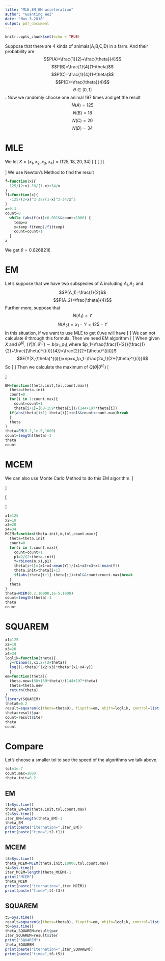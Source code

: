 ```yaml
---
title: "MLE,EM,EM acceleration"
author: "Guanting Wei"
date: "Nov.3.2018"
output: pdf_document
---
```


```r
knitr::opts_chunk$set(echo = TRUE)
```



Suppose that there are 4 kinds of animals(A,B,C,D) in a farm. And their probability are $$P(A)=\frac{1}{2}+\frac{\theta}{4}$$ 
$$P(B)=\frac{1}{4}(1-\theta)$$ 
$$P(C)=\frac{1}{4}(1-\theta)$$ 
$$P(D)=\frac{\theta}{4}$$
$$\theta \in(0,1)$$. 
Now we randomly choose one animal 197 times and get the result
$$N(A)=125$$
$$N(B)=18$$
$$N(C)=20$$
$$N(D)=34$$

# MLE
We let $X=(x_1,x_2,x_3,x_4)=(125,18,20,34)$
\[
\begin{aligned}
L(x_i;\theta)&=(\frac{1}{2}+\frac{\theta}{4})^{x_1}[\frac{1}{4}(1-\theta)]^{x_2}[\frac{1}{4}(1-\theta)]^{x_3}(\frac{\theta}{4})^{x_4}\\
&\propto (2+\theta)^{x_1}(1-\theta)^{x_2+x_3}(\theta)^{x_4}
\end{aligned}
\]
\[
\begin{aligned}
l(x_i;\theta)&=\ln[(2+\theta)^{x_1}(1-\theta)^{x_2+x_3}(\theta)^{x_4}]\\&=x_1\ln(2+\theta)+(x_2+x_3)\ln(1-\theta)+x_4\ln{\theta}\\&=125\ln(2+\theta)+38\ln(1-\theta)+34\ln{\theta}
\end{aligned}
\]
\[
\begin{aligned}
l'(x_i;\theta)=\frac{125}{2+\theta}-\frac{38}{1-\theta}+\frac{34}{\theta}=0
\end{aligned}
\]
We use Newton’s Method to find the result
```r
f=function(x){
  125/(2+x)-38/(1-x)+34/x
}
f1=function(x){
  -125/(2+x)^2-38/(1-x)^2-34/x^2
}
x=0.1
count=0
  while (abs(f(x))>0.001&&count<1000) {
    temp=x
    x=temp-f(temp)/f1(temp)
    count=count+1
  }
x

```
We get $\theta=0.6268216$

# EM
Let's suppose that we have two subspecies of A including $A_1$,$A_2$ and 
$$P(A_1)=\frac{1}{2}$$
$$P(A_2)=\frac{\theta}{4}$$
Further more, suppose that
$$N(A_1)=Y$$
$$N(A_2)=x_1-Y=125-Y$$
In this situation, if we want to use MLE to get $\theta$,we will have
\[
\begin{aligned}
L(X,Y;\theta)&=(\frac{1}{2})^Y(\frac{\theta}{4})^{x_1-Y}[\frac{1}{4}(1-\theta)]^{x_2}[\frac{1}{4}(1-\theta)]^{x_3}(\frac{\theta}{4})^{x_4}\\
&\propto (1-\theta)^{x_2+x_3}(\theta)^{x_1-Y+x_4}
\end{aligned}
\]
We can not calculate $\theta$ through this formula.
Then we need EM algorithm
\[
\begin{aligned}
Q(\theta|{\theta}^{(i)})&=E[\ln L(X,Y;\theta|X,{\theta}^{(i)})]\\&
=E[(x_1-Y+x_4)\ln \theta+(x_2+x_3)\ln (1-\theta)|X,{\theta}^{(i)}]\\&
=(x_1+x_4)\ln \theta+(x_2+x_3)\ln (1-\theta)-E(Y|X,{\theta}^{(i)})\ln \theta
\end{aligned}
\]
When given $X$ and ${\theta}^{(i)}$, $(Y|X,{\theta}^{(i)})\sim b(x_1,p_1)$,where $p_1=\frac{\frac{1}{2}}{\frac{1}{2}+\frac{{\theta}^{(i)}}{4}}=\frac{2}{2+{\theta}^{(i)}}$
$$E(Y|X,{\theta}^{(i)})=np=x_1p_1=\frac{2x_1}{2+{\theta}^{(i)}}$$
So
\[
\begin{aligned}
Q(\theta|{\theta}^{(i)})&=(x_1+x_4)\ln \theta+(x_2+x_3)\ln (1-\theta)-E(Y|X,{\theta}^{(i)})\ln \theta\\&=(x_1+x_4-\frac{2x_1}{2+{\theta}^{(i)}})\ln \theta+(x_2+x_3)\ln (1-\theta)\\&=
(159-\frac{250}{2+{\theta}^{(i)}})\ln \theta+38\ln (1-\theta)
\end{aligned}
\]
Then we calculate the maximum of $Q(\theta|{\theta}^{(i)})$
\[
\begin{aligned}
&Q'(\theta|{\theta}^{(i)})=(159-\frac{250}{2+{\theta}^{(i)}})\frac{1}{\theta}-38\frac{1}{(1-\theta)}=0\\&
\Rightarrow {\theta}^{(i+1)}=\frac{68+159{\theta}^{(i)}}{144+197{\theta}^{(i)}}
\end{aligned}
\]

```r
EM=function(theta.init,tol,count.max){
  theta=theta.init
  count=0
  for(i in 1:count.max){
    count=count+1
    theta[i+1]=(68+159*theta[i])/(144+197*theta[i])
  if(abs(theta[i+1]-theta[i])<tol&&count<count.max)break
  }
  theta
}
theta=EM(0.2,1e-5,1000)
count=length(theta)-1
theta
count
```

# MCEM
We can also use Monte Carlo Method to do this EM algorithm.
\[
\begin{aligned}
Q^{(i+1)}(\theta|\theta^{(i)})&=\frac{1}{m}\sum_{j=1}^{m}\ln{L(X,Y;\theta)}\\&
=\frac{1}{m}\sum_{j=1}^{m}\ln(\theta^{x_1+x_2-Y}(1-\theta)^{x_2+x_3})\\&
=\frac{1}{m}\sum_{j=1}^{m}(x_1+x_2-Y)\ln\theta+(x_2+x_3)\ln(1-\theta)\\&
=(x_1+x_2-E(Y))\ln\theta+(x_2+x_3)\ln(1-\theta)
\end{aligned}
\]

\[
\begin{aligned}
&Q'^{(i+1)}(\theta|\theta^{(i)})=\frac{(x_1+x_2-E(Y))}{\theta}-\frac{(x_2+x_3)}{1-\theta}=0\\&
\Rightarrow \theta^{(i+1)}=\frac{x_1+x_4-E(Y)}{x_1+x_2+x_3+x_4-E(Y)}\\&
Y\sim b(x_1,\frac{2}{2+{\theta}^{(i)}})
\end{aligned}
\]


```r
x1=125
x2=18
x3=20
x4=34
MCEM=function(theta.init,m,tol,count.max){
  theta=theta.init
  count=0
  for(i in 1:count.max){
    count=count+1
    p1=2/(2+theta.init)
    Y=rbinom(m,x1,p1)
    theta[i+1]=(x1+x4-mean(Y))/(x1+x2+x3+x4-mean(Y))
    theta.init=theta[i+1]
    if(abs(theta[i+1]-theta[i])<tol&&count<count.max)break
  }
  theta
}
theta=MCEM(0.2,10000,1e-5,1000)
count=length(theta)-1
theta
count
```


# SQUAREM
```r
x1=125
x2=18
x3=20
x4=34
loglik=function(theta){
  y=rbinom(1,x1,2/(2+theta))
  log((1-theta)^(x2+x3)*theta^(x1+x4-y))
  }
em=function(theta){
  theta.new=(68+159*theta)/(144+197*theta)
  theta=theta.new
  return(theta)
}
library(SQUAREM)
theta0=0.2
result=squarem(c(theta=theta0), fixptfn=em, objfn=loglik, control=list(tol=1e-10,mstep=5))
theta=result$par
count=result$iter
theta
count
```

# Compare
Let's choose a smaller tol to see the speed of the algorithms we talk above.
```r
tol=1e-7
count.max=1000
theta.init=0.2
```

## EM
```r
t1=Sys.time()
theta_EM=EM(theta.init,tol,count.max)
t2=Sys.time()
iter_EM=length(theta_EM)-1
theta_EM
print(paste("iternation=",iter_EM))
print(paste("time=",t2-t1))
```

## MCEM
```r
t3=Sys.time()
theta_MCEM=MCEM(theta.init,10000,tol,count.max)
t4=Sys.time()
iter_MCEM=length(theta_MCEM)-1
print("MCEM")
theta_MCEM
print(paste("iternation=",iter_MCEM))
print(paste("time=",t4-t3))
```

## SQUAREM
```r
t5=Sys.time()
result=squarem(c(theta=theta0), fixptfn=em, objfn=loglik, control=list(tol=1e-10,mstep=5))
t6=Sys.time()
theta_SQUAREM=result$par
iter_SQUAREM=result$iter
print("SQUAREM")
theta_SQUAREM
print(paste("iternation=",iter_SQUAREM))
print(paste("time=",t6-t5))
```

